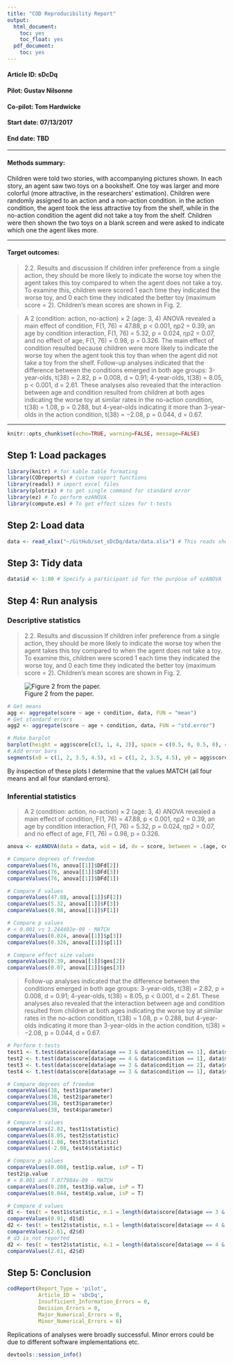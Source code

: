 ```yaml
---
title: "COD Reproducibility Report"
output:
  html_document:
    toc: yes
    toc_float: yes
  pdf_document:
    toc: yes
---
```


#### Article ID: sDcDq
#### Pilot: Gustav Nilsonne
#### Co-pilot: Tom Hardwicke  
#### Start date: 07/13/2017
#### End date: TBD

-------

#### Methods summary: 

Children were told two stories, with accompanying pictures shown. In each story, an agent saw two toys on a bookshelf. One toy was larger and more colorful (more attractive, in the researchers' estimation). Children were randomly assigned to an action and a non-action condition. in the action condition, the agent took the less attractive toy from the shelf, while in the no-action condition the agent did not take a toy from the shelf. Children were then shown the two toys on a blank screen and were asked to indicate which one the agent
likes more. 

------

#### Target outcomes: 
> 2.2. Results and discussion
If children infer preference from a single action, they should be more likely to indicate the worse toy when the agent takes this toy compared to when the agent does not take a toy. To examine this, children were scored 1 each time they indicated the worse toy, and 0 each time they indicated the better toy (maximum score = 2). Children’s mean scores are shown in Fig. 2.

> A 2 (condition: action, no-action) × 2 (age: 3, 4) ANOVA revealed a main effect of condition, F(1, 76) = 47.88, p < 0.001, ηp2 = 0.39, an age by condition interaction, F(1, 76) = 5.32, p = 0.024, ηp2 = 0.07, and no effect of age, F(1, 76) = 0.98, p = 0.326. The main effect of condition resulted because children were more likely to indicate the worse toy when the agent took this toy than when the agent did not take a toy from the shelf.
Follow-up analyses indicated that the difference between the conditions emerged in both age groups: 3-year-olds, t(38) = 2.82, p = 0.008, d = 0.91; 4-year-olds, t(38) = 8.05, p < 0.001, d = 2.61. These analyses also revealed that the interaction between age and condition resulted from children at both ages indicating the worse toy at similar rates in the no-action condition, t(38) = 1.08, p = 0.288, but 4-year-olds indicating it more than 3-year-olds in the action condition, t(38) = −2.08, p = 0.044, d = 0.67.

------

```r
knitr::opts_chunk$set(echo=TRUE, warning=FALSE, message=FALSE)
```

## Step 1: Load packages

```r
library(knitr) # for kable table formating
library(CODreports) # custom report functions
library(readxl) # import excel files
library(plotrix) # to get single command for standard error
library(ez) # To perform ezANOVA
library(compute.es) # To get effect sizes for t-tests
```

## Step 2: Load data

```r
data <- read_xlsx("~/GitHub/set_sDcDq/data/data.xlsx") # This reads sheet 1, which is the right one for experiment 1
```

## Step 3: Tidy data

```r
data$id <- 1:80 # Specify a participant id for the purpose of ezANOVA
```

## Step 4: Run analysis

### Descriptive statistics
> 2.2. Results and discussion
If children infer preference from a single action, they should be more likely to indicate the worse toy when the agent takes this toy compared to when the agent does not take a toy. To examine this, children were scored 1 each time they indicated the worse toy, and 0 each time they indicated the better toy (maximum score = 2). Children’s mean scores are shown in Fig. 2.

![Figure 2 from the paper.](fig2.png)

```r
# Get means
agg <- aggregate(score ~ age + condition, data, FUN = "mean")
# Get standard errors
agg2 <- aggregate(score ~ age + condition, data, FUN = "std.error")

# Make barplot
barplot(height = agg$score[c(3, 1, 4, 2)], space = c(0.5, 0, 0.5, 0), col = c("lightgray", "darkgray"), border = NA, ylim = c(0, 2))
# Add error bars
segments(x0 = c(1, 2, 3.5, 4.5), x1 = c(1, 2, 3.5, 4.5), y0 = agg$score[c(3, 1, 4, 2)] - agg2$score[c(3, 1, 4, 2)], y1 = agg$score[c(3, 1, 4, 2)] + agg2$score[c(3, 1, 4, 2)])

```

By inspection of these plots I determine that the values MATCH (all four means and all four standard errors).

### Inferential statistics

> A 2 (condition: action, no-action) × 2 (age: 3, 4) ANOVA revealed a main effect of condition, F(1, 76) = 47.88, p < 0.001, ηp2 = 0.39, an age by condition interaction, F(1, 76) = 5.32, p = 0.024, ηp2 = 0.07, and no effect of age, F(1, 76) = 0.98, p = 0.326.

```r
anova <- ezANOVA(data = data, wid = id, dv = score, between = .(age, condition))

# Compare degrees of freedom
compareValues(76, anova[[1]]$DFd[2])
compareValues(76, anova[[1]]$DFd[3])
compareValues(76, anova[[1]]$DFd[1])

# Compare F values
compareValues(47.88, anova[[1]]$F[2])
compareValues(5.32, anova[[1]]$F[3])
compareValues(0.98, anova[[1]]$F[1])

# Compare p values
# < 0.001 vs 1.244402e-09 - MATCH
compareValues(0.024, anova[[1]]$p[3])
compareValues(0.326, anova[[1]]$p[1])

# Compare effect size values
compareValues(0.39, anova[[1]]$ges[2])
compareValues(0.07, anova[[1]]$ges[3])

```

> Follow-up analyses indicated that the difference between the conditions emerged in both age groups: 3-year-olds, t(38) = 2.82, p = 0.008, d = 0.91; 4-year-olds, t(38) = 8.05, p < 0.001, d = 2.61. These analyses also revealed that the interaction between age and condition resulted from children at both ages indicating the worse toy at similar rates in the no-action condition, t(38) = 1.08, p = 0.288, but 4-year-olds indicating it more than 3-year-olds in the action condition, t(38) = −2.08, p = 0.044, d = 0.67.

```r
# Perform t-tests
test1 <- t.test(data$score[data$age == 3 & data$condition == 1], data$score[data$age == 3 & data$condition == 2], var.equal=T)
test2 <- t.test(data$score[data$age == 4 & data$condition == 1], data$score[data$age == 4 & data$condition == 2], var.equal=T)
test3 <- t.test(data$score[data$age == 3 & data$condition == 2], data$score[data$age == 4 & data$condition == 2], var.equal=T)
test4 <- t.test(data$score[data$age == 3 & data$condition == 1], data$score[data$age == 4 & data$condition == 1], var.equal=T)

# Compare degrees of freedom
compareValues(38, test1$parameter)
compareValues(38, test2$parameter)
compareValues(38, test3$parameter)
compareValues(38, test4$parameter)

# Compare t values
compareValues(2.82, test1$statistic)
compareValues(8.05, test2$statistic)
compareValues(1.08, test3$statistic)
compareValues(-2.08, test4$statistic)

# Compare p values
compareValues(0.008, test1$p.value, isP = T)
test2$p.value
# < 0.001 and 7.077984e-09 - MATCH
compareValues(0.288, test3$p.value, isP = T)
compareValues(0.044, test4$p.value, isP = T)

# Compare d values
d1 <- tes(t = test1$statistic, n.1 = length(data$score[data$age == 3 & data$condition == 1]), n.2 = length(data$score[data$age == 3 & data$condition == 2]))
compareValues(0.91, d1$d)
d2 <- tes(t = test2$statistic, n.1 = length(data$score[data$age == 4 & data$condition == 1]), n.2 = length(data$score[data$age == 4 & data$condition == 2]))
compareValues(2.61, d2$d)
# d3 is not reported
d2 <- tes(t = test2$statistic, n.1 = length(data$score[data$age == 4 & data$condition == 1]), n.2 = length(data$score[data$age == 4 & data$condition == 2]))
compareValues(2.61, d2$d)

```

## Step 5: Conclusion

```r
codReport(Report_Type = 'pilot',
          Article_ID = 'sDcDq', 
          Insufficient_Information_Errors = 0,
          Decision_Errors = 0, 
          Major_Numerical_Errors = 0, 
          Minor_Numerical_Errors = 6)
```

Replications of analyses were broadly successful. Minor errors could be due to different software implementations etc.

```r
devtools::session_info()
```
